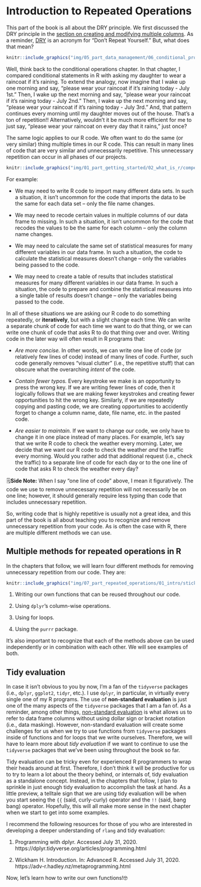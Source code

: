 # Introduction to Repeated Operations

<!--
Hidden comments placeholder
---------------------------
We rarely _have_ to use the techniques that we will learn in this part of the book to accomplish a given task.

To preview:
bookdown::preview_chapter("chapters/07_part_repeated_operations/01_introduction.Rmd")

Copy and paste:
👆**Here's what we did above:**
-->

This part of the book is all about the DRY principle. We first discussed the DRY principle in the [section on creating and modifying multiple columns](#adding-or-modifying-multiple-columns). As a reminder, [DRY](https://en.wikipedia.org/wiki/Don%27t_repeat_yourself) is an acronym for "Don't Repeat Yourself." But, what does that mean? 

```r
knitr::include_graphics("img/05_part_data_management/06_conditional_processing/rain.png")
```

Well, think back to the conditional operations chapter. In that chapter, I compared conditional statements in R with asking my daughter to wear a raincoat if it's raining. To extend the analogy, now imagine that I wake up one morning and say, "please wear your raincoat if it's raining today - July 1st." Then, I wake up the next morning and say, "please wear your raincoat if it's raining today - July 2nd." Then, I wake up the next morning and say, "please wear your raincoat if it's raining today - July 3rd." And, that pattern continues every morning until my daughter moves out of the house. That's a ton of repetition!! Alternatively, wouldn't it be much more efficient for me to just say, "please wear your raincoat on every day that it rains," just once?

The same logic applies to our R code. We often want to do the same (or very similar) thing multiple times in our R code. This can result in many lines of code that are very similar and unnecessarily repetitive. This unnecessary repetition can occur in all phases of our projects.

```r
knitr::include_graphics("img/01_part_getting_started/02_what_is_r/competencies_overview.png")
```

For example:

* We may need to write R code to import many different data sets. In such a situation, it isn't uncommon for the code that imports the data to be the same for each data set -- only the file name changes. 

* We may need to recode certain values in multiple columns of our data frame to missing. In such a situation, it isn't uncommon for the code that recodes the values to be the same for each column -- only the column name changes. 

* We may need to calculate the same set of statistical measures for many different variables in our data frame. In such a situation, the code to calculate the statistical measures doesn't change -- only the variables being passed to the code. 

* We may need to create a table of results that includes statistical measures for many different variables in our data frame. In such a situation, the code to prepare and combine the statistical measures into a single table of results doesn't change -- only the variables being passed to the code. 

In all of these situations we are asking our R code to do something repeatedly, or **iteratively**, but with a slight change each time. We can write a separate chunk of code for each time we want to do that thing, or we can write one chunk of code that asks R to do that thing over and over. Writing code in the later way will often result in R programs that:

* *Are more concise.* In other words, we can write one line of code (or relatively few lines of code) instead of many lines of code. Further, such code generally removes "visual clutter" (i.e., the repetitive stuff) that can obscure what the overarching _intent_ of the code.

* *Contain fewer typos.* Every keystroke we make is an opportunity to press the wrong key. If we are writing fewer lines of code, then it logically follows that we are making fewer keystrokes and creating fewer opportunities to hit the wrong key. Similarly, if we are repeatedly copying and pasting code, we are creating opportunities to accidently forget to change a column name, date, file name, etc. in the pasted code.

* *Are easier to maintain.* If we want to change our code, we only have to change it in one place instead of many places. For example, let's say that we write R code to check the weather every morning. Later, we decide that we want our R code to check the weather _and_ the traffic every morning. Would you rather add that additional request (i.e., check the traffic) to a separate line of code for each day or to the one line of code that asks R to check the weather every day?

<p class="note"> 🗒**Side Note:** When I say "one line of code" above, I mean it figuratively. The code we use to remove unnecessary repetition will not necessarily be on one line; however, it should generally require less typing than code that includes unnecessary repetition.</p>

So, writing code that is highly repetitive is usually not a great idea, and this part of the book is all about teaching you to recognize and remove unnecessary repetition from your code. As is often the case with R, there are multiple different methods we can use.

## Multiple methods for repeated operations in R

In the chapters that follow, we will learn four different methods for removing unnecessary repetition from our code. They are:

```r
knitr::include_graphics("img/07_part_repeated_operations/01_intro/stickers.png")
```

1. Writing our own functions that can be reused throughout our code.

2. Using `dplyr`'s column-wise operations.

3. Using for loops.

4. Using the `purrr` package.

It's also important to recognize that each of the methods above can be used independently or in combination with each other. We will see examples of both.

## Tidy evaluation

In case it isn't obvious to you by now, I'm a fan of the `tidyverse` packages (i.e., `dplyr`, `ggplot2`, `tidyr`, etc.). I use `dplyr`, in particular, in virtually every single one of my R programs. The use of **non-standard evaluation** is just one of the many aspects of the `tidyverse` packages that I am a fan of. As a reminder, among other things, [non-standard evaluation](#non-standard-evaluation) is what allows us to refer to data frame columns without using dollar sign or bracket notation (i.e., data masking). However, non-standard evaluation will create some challenges for us when we try to use functions from `tidyverse` packages inside of functions and for loops that we write ourselves. Therefore, we will have to learn more about _tidy evaluation_ if we want to continue to use the `tidyverse` packages that we've been using throughout the book so far.

Tidy evaluation can be tricky even for experienced R programmers to wrap their heads around at first. Therefore, I don't think it will be productive for us to try to learn a lot about the theory behind, or internals of, tidy evaluation as a standalone concept. Instead, in the chapters that follow, I plan to sprinkle in just enough tidy evaluation to accomplish the task at hand. As a little preview, a telltale sign that we are using tidy evaluation will be when you start seeing the `{{` (said, curly-curly) operator and the `!!` (said, bang bang) operator. Hopefully, this will all make more sense in the next chapter when we start to get into some examples. 

I recommend the following resources for those of you who are interested in developing a deeper understanding of `rlang` and tidy evaluation:

1. Programming with dplyr. Accessed July 31, 2020. https://dplyr.tidyverse.org/articles/programming.html

2. Wickham H. Introduction. In: Advanced R. Accessed July 31, 2020. https://adv-r.hadley.nz/metaprogramming.html

Now, let's learn how to write our own functions!🤓
